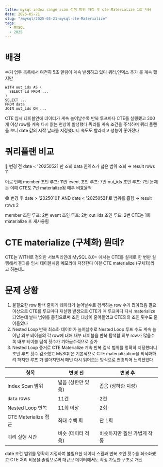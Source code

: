 ```yaml
---
title: mysql index range scan 검색 범위 지정 후 cte Materialize 1회 사용
date: 2025-05-21
slug: "/mysql/2025-05-21-mysql-cte-Materialize"
tags:
  - MYSQL
  - 2025
---
```


# 배경
수거 업무 목록에서 여전히 5초 알림이 계속 발생하고 있다
쿼리,인덱스 추가 를 계속 했지만
```
WITH out_ids AS (
  SELECT id FROM ...
)
SELECT ...
FROM data
JOIN out_ids ON ...
```

CTE 임시 테이블안에 데이터가 계속 늘어날수록
반복 루프마다 CTE를 실행했고
300개 이상 row를 계속 다시 읽는 현상이 발생했다
쿼리를 계속 조건을 주석하며 쿼리 플랜을 보니
date 값의 시작 날짜를 지정했더니
속도도 빨라지고 성능이 좋아졌다

# 쿼리플랜 비교

🔴 변경 전
date < '20250521'만 조회
data 인덱스가 넓은 범위 조회
→ result rows 11

이로 인해
member 조인 루프: 11번
event 조인 루프: 7번
out_ids 조인 루프: 7번
문제는 이때 CTE도 7번 materialize됨 매우 비효율적

🟢 변경 후
date > '20250101' AND date < '20250521'로 범위를 좁힘
→ result rows 2

member 조인 루프: 2번
event 조인 루프: 2번
out_ids 조인 루프: 2번
CTE는 1회 materialize 후 재사용됨

# CTE materialize (구체화) 뭔데?
CTE는 WITH로 정의한 서브쿼리인데
MySQL 8.0+ 에서는 CTE를 실제로 한 번만 실행해서 결과를 임시 테이블처럼 메모리에 저장한다
이걸 CTE materialize (구체화)라고 하는데..

# 문제 상황
1. 불필요한 row 탐색 줄이기
데이터가 늘어날수로 검색하는 row 수가 많아졌음
필요 이상으로 CTE를 루프마다 재실행 발생으로
CTE가 매 루프마다 다시 materialize되었는데
날짜 범위를 좁힘으로써 조인 대상이 줄어들었고
CTE와의 조인 횟수도 줄어들었다
2. Nested Loop 반복 최소화
데이터가 늘어날수로 Nested Loop 루프 수도 계속 늘어남
외부 테이블의 각 row에 대해 내부 테이블을 반복 탐색합
외부 row가 많을수록 내부 테이블 탐색 횟수가 기하급수적으로 증가
3. Nested Loop 증거로 CTE Materialize 계속 반복
검색 범위를 명확히 지정했더니 조인 루프 횟수 감소했고
MySQL은 기본적으로 CTE materialization을 최적화하려 하지만
루프 가 많아지면서 매번 다시 읽어오는 방식으로 변경되어 느려졌었다

| 항목                       | 변경 전        | 변경 후            |
| ------------------------ | ----------- | --------------- |
| Index Scan 범위            | 넓음 (상한만 있음) | 좁음 (상하한 지정)     |
| `data` rows | 11건         | 2건              |
| Nested Loop 반복           | 11회 이상      | 2회              |
| CTE Materialize 접근       | 최대 수백 회     | 단 1회            |
| 쿼리 실행 시간                 | 비슷 (데이터 적음) | 비슷하지만 훨씬 가볍게 작동 |


date 조건 범위를 명확히 지정하여
불필요한 데이터 스캔과 반복 조인 횟수를 최소화했고
CTE 처리 비용을 줄임으로써 대규모 데이터에서도 확장 가능한 구조로 개선